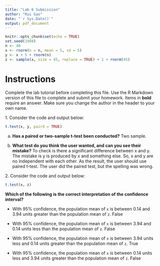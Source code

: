 ---
title: "Lab 6 Submission"
author: "Rui Gao"
date: "`r Sys.Date()`"
output: pdf_document
---

```{r setup, include=FALSE}
knitr::opts_chunk$set(echo = TRUE)
set.seed(1908) 
n <- 40
x <- rnorm(n = n, mean = 5, sd = 5) 
y <- x + 5 + rnorm(n)
z <- sample(x, size = 45, replace = TRUE) + 1 + rnorm(45)
```

# Instructions

Complete the lab tutorial before completing this file.  Use the R Markdown version of this file to complete and submit your homework.  Items in **bold** require an answer. Make sure you change the author in the header to your own name. 

1\.  Consider the code and output below:

```{r}
t.test(x, y, paird = TRUE)
```

a) **Has a paired or two-sample t-test been conducted?** 
Two sample.

b) **What test do you think the user wanted, and can you see their mistake?**
To check is there a significant difference between x and y. The mistake is y is produced by x and something else. So, x and y are no independent with each other. As the result, the user should use paired t-test. The user did the paired test, but the spelling was wrong.

2\. Consider the code and output below:

```{r}
t.test(x, z)
```

**Which of the following is the correct interpretation of the confidence interval?**
 
* With 95\% confidence, the population mean of `x` is between 0.14 and 3.94
units greater than the population mean of `z`.
False

* With 95\% confidence, the population mean of `x` is between 3.94 and 0.14
units less than the population mean of `z`.
False

* With 95\% confidence, the population mean of `x` is between 3.94 units less and
0.14 units greater than the population mean of `z`.
True

* With 95\% confidence, the population mean of `x` is between 0.14 units less 
and 3.94 units greater than the population mean of `z`.
False